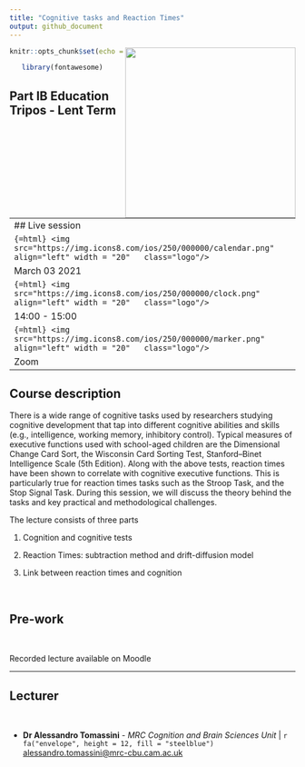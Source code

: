 ```yaml
---
title: "Cognitive tasks and Reaction Times"
output: github_document
---
```


```{=html}
<img src="https://github.com/ale-tom/Open_Science_Course-MPhil_BTN/blob/main/Pictures/logo_uni.jpg" align="right" width = "300"   class="logo"/>
```
```r
knitr::opts_chunk$set(echo = TRUE)

```
```r
   library(fontawesome)
```

## Part IB Education Tripos - Lent Term

------------------------------------------------------------------------
## Live session 

```{=html}
<img src="https://img.icons8.com/ios/250/000000/calendar.png" align="left" width = "20"   class="logo"/>
```

March 03 2021
 
```{=html}
<img src="https://img.icons8.com/ios/250/000000/clock.png" align="left" width = "20"   class="logo"/>
```  

  14:00 - 15:00
 
```{=html}
<img src="https://img.icons8.com/ios/250/000000/marker.png" align="left" width = "20"   class="logo"/>
```

  Zoom


------------------------------------------------------------------------

## Course description
There is a wide range of cognitive tasks used by researchers studying cognitive development that tap into different cognitive abilities and skills (e.g., intelligence, working memory, inhibitory control). Typical measures of executive functions used with school-aged children are the Dimensional Change Card Sort, the Wisconsin Card Sorting Test, Stanford–Binet Intelligence Scale (5th Edition). Along with the above tests, reaction times have been shown to correlate with cognitive executive functions. This is particularly true for reaction times tasks such as the  Stroop Task, and the Stop Signal Task. During this session, we will discuss the theory behind the tasks and key practical and methodological challenges.

The lecture consists of three parts

1. Cognition and cognitive tests

2. Reaction Times: subtraction method and drift-diffusion model

3. Link between reaction times and cognition 


 

## Pre-work

 

Recorded lecture available on Moodle
 

    

------------------------------------------------------------------------

## Lecturer

 

-   **Dr Alessandro Tomassini** - *MRC Cognition and Brain Sciences Unit* \|  `r fa("envelope", height = 12, fill = "steelblue")`  [alessandro.tomassini\@mrc-cbu.cam.ac.uk](mailto:alessandro.tomassini@mrc-cbu.cam.ac.uk)

 

 
